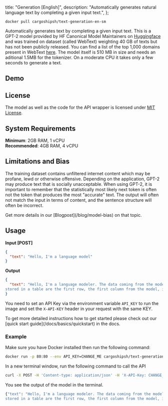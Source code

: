 
  title: "Generation [English]",
  description: "Automatically generates natural language text by completing a given input text.",
};

```
docker pull cargoshipsh/text-generation-en-sm
```

Automatically generates text by completing a given input text. This is a GPT-2 model provided by HF Canonical Model Maintainers on [Huggingface](https://huggingface.co/gpt2) and was trained on dataset (called WebText) weighting 40 GB of texts but has not been publicly released. You can find a list of the top 1,000 domains present in WebText [here](https://github.com/openai/gpt-2/blob/master/domains.txt). The model itself is 510 MB in size and needs an aditional 1.5MB for the tokenizer. On a moderate CPU it takes only a few seconds to generate a text.

## Demo

<TextGenerationEnDemo />

## License

The model as well as the code for the API wrapper is licensed under [MIT License](https://opensource.org/license/mit/).

## System Requirements

**Minimum**: 2GB RAM, 1 vCPU<br/>
**Recommended**: 4GB RAM, 4 vCPU

## Limitations and Bias

The training dataset contains unfiltered internet content which may be profane, lewd or otherwise offensive. Depending on the application, GPT-2 may produce text that is socially unacceptable. When using GPT-2, it is important to remember that the statistically most likely next token is often not the token that produces the most "accurate" text. The output will often not match the input in terms of content, and the sentence structure will often be incorrect.

<Callout type="note" title="Want to learn more about Bias?">
  Get more details in our [Blogpost](/blog/model-bias) on that topic.
</Callout>

## Usage

**Input [POST]**

```json
{
  "text": "Hello, I'm a language model"
}
```

**Output**

```json
{
  "text": "Hello, I'm a language modeler. The data coming from the model is the value of the model's function. For example, the values
stored in a table are the first row, the first column from the model, if any, and the"
}
```

You need to set an API Key via the environment variable `API_KEY` to run the image and set the `X-API-KEY` header in your request with the same KEY.

<Callout type="note" title="Need a more detailed setup guide?">
  To get more detailed instructions how to get started please check out our [quick start
  guide](/docs/basics/quickstart) in the docs.
</Callout>

### Example

Make sure you have Docker installed then run the following command:

```bash
docker run -p 80:80 --env API_KEY=CHANGE_ME cargoshipsh/text-generation-en-sm
```

In a new terminal window, run the following command to call the API

```bash
curl -X POST -H 'Content-type: application/json' -H 'X-API-Key: CHANGE_ME' --data '{"text": "Hello, I'm a language model"}' http://localhost:80
```

You see the output of the model in the terminal.

```bash
{"text": "Hello, I'm a language modeler. The data coming from the model is the value of the model's function. For example, the values
stored in a table are the first row, the first column from the model, if any, and the"}
```

<DiscordCTA />

